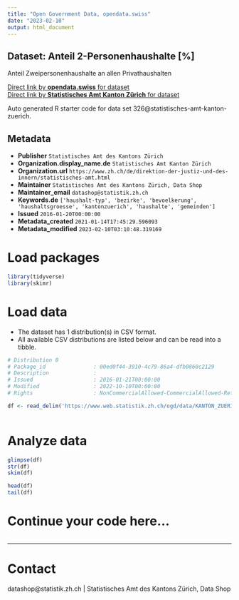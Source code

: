```yaml
---
title: "Open Government Data, opendata.swiss"
date: "2023-02-10"
output: html_document
---
```


## Dataset: Anteil 2-Personenhaushalte [%]

Anteil Zweipersonenhaushalte an allen Privathaushalten

[Direct link by **opendata.swiss** for dataset](https://opendata.swiss/de/dataset/anteil-2-personenhaushalte)<br>
[Direct link by **Statistisches Amt Kanton Zürich** for dataset](https://www.zh.ch/de/politik-staat/gemeinden/gemeindeportraet.html)

Auto generated R starter code for data set 326@statistisches-amt-kanton-zuerich.

## Metadata

- **Publisher** `Statistisches Amt des Kantons Zürich`
- **Organization.display_name.de** `Statistisches Amt Kanton Zürich`
- **Organization.url** `https://www.zh.ch/de/direktion-der-justiz-und-des-innern/statistisches-amt.html`
- **Maintainer** `Statistisches Amt des Kantons Zürich, Data Shop`
- **Maintainer_email** `datashop@statistik.zh.ch`
- **Keywords.de** `['haushalt-typ', 'bezirke', 'bevoelkerung', 'haushaltsgroesse', 'kantonzuerich', 'haushalte', 'gemeinden']`
- **Issued** `2016-01-20T00:00:00`
- **Metadata_created** `2021-01-14T17:45:29.596093`
- **Metadata_modified** `2023-02-10T03:10:48.319169`


# Load packages

```r

library(tidyverse)
library(skimr)

```

# Load data

-   The dataset has 1 distribution(s) in CSV format.
-   All available CSV distributions are listed below and can be read into a tibble.

```r

# Distribution 0
# Package_id               : 00ed0f44-3910-4c79-86a4-dfb0860c2129
# Description              : 
# Issued                   : 2016-01-21T00:00:00
# Modified                 : 2022-10-10T00:00:00
# Rights                   : NonCommercialAllowed-CommercialAllowed-ReferenceRequired

df <- read_delim('https://www.web.statistik.zh.ch/ogd/data/KANTON_ZUERICH_471.csv')



```

# Analyze data

```r

glimpse(df)
str(df)
skim(df)

head(df)
tail(df)

```

# Continue your code here...

```r

```

------------------------------------------------------------------------

# Contact

datashop@statistik.zh.ch | Statistisches Amt des Kantons Zürich, Data Shop
